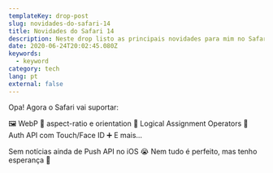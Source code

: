 ```yaml
---
templateKey: drop-post
slug: novidades-do-safari-14
title: Novidades do Safari 14
description: Neste drop listo as principais novidades para mim no Safari 14.
date: 2020-06-24T20:02:45.080Z
keywords:
  - keyword
category: tech
lang: pt
external: false
---
```



<Drop>

Opa! Agora o Safari vai suportar:

🖼 WebP
🤳 aspect-ratio e orientation
🔢 Logical Assignment Operators
🔐 Auth API com Touch/Face ID
➕ E mais...

Sem notícias ainda de Push API no iOS 😭 Nem tudo é perfeito, mas tenho esperança 🤞

</Drop>
